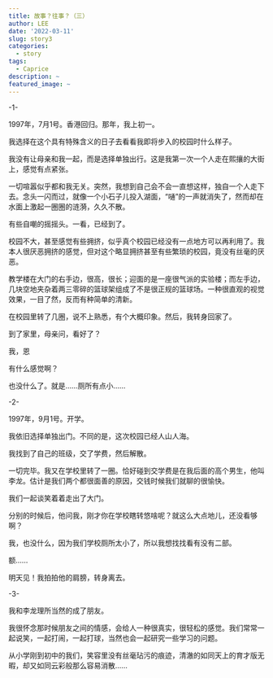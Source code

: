 ```yaml
---
title: 故事？往事？（三）
author: LEE
date: '2022-03-11'
slug: story3
categories:
  - story
tags:
  - Caprice
description: ~
featured_image: ~
---
```


-1-

1997年，7月1号。香港回归。那年，我上初一。

我选择在这个具有特殊含义的日子去看看我即将步入的校园时什么样子。

我没有让母亲和我一起，而是选择单独出行。这是我第一次一个人走在熙攘的大街上，感觉有点紧张。

一切喧嚣似乎都和我无关。突然，我想到自己会不会一直想这样，独自一个人走下去。念头一闪而过，就像一个小石子儿投入湖面，“嗵”的一声就消失了，然而却在水面上激起一圈圈的涟漪，久久不散。

有些自嘲的摇摇头。一看，已经到了。

校园不大，甚至感觉有些拥挤，似乎真个校园已经没有一点地方可以再利用了。我本人很厌恶拥挤的感觉，但对这个略显拥挤甚至有些繁琐的校园，竟没有丝毫的厌恶。

教学楼在大门的右手边，很高，很长；迎面的是一座很气派的实验楼；而左手边，几块空地夹杂着两三零碎的篮球架组成了不是很正规的篮球场。一种很直观的视觉效果，一目了然，反而有种简单的清新。

在校园里转了几圈，说不上熟悉，有个大概印象。然后，我转身回家了。

到了家里，母亲问，看好了？

我，恩

有什么感觉啊？

也没什么了。就是……厕所有点小……

-2-

1997年，9月1号。开学。

我依旧选择单独出门。不同的是，这次校园已经人山人海。

我找到了自己的班级，交了学费，然后解散。

一切完毕。我又在学校里转了一圈。恰好碰到交学费是在我后面的高个男生，他叫李龙。估计是我们两个都很面善的原因，交钱时候我们就聊的很愉快。

我们一起谈笑着着走出了大门。

分别的时候后，他问我，刚才你在学校瞎转悠啥呢？就这么大点地儿，还没看够啊？

我，也没什么，因为我们学校厕所太小了，所以我想找找看有没有二部。

额……

明天见！我拍拍他的肩膀，转身离去。

-3-

我和李龙理所当然的成了朋友。

我很怀念那时候朋友之间的情感，会给人一种很真实，很轻松的感觉。我们常常一起说笑，一起打闹，一起打球，当然也会一起研究一些学习的问题。

从小学刚到初中的我们，笑容里没有丝毫玷污的痕迹，清澈的如同天上的育才版无暇，却又如同云彩般那么容易消散……